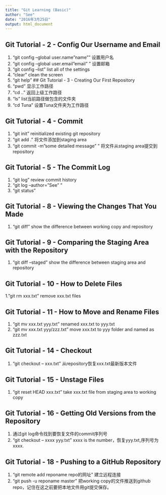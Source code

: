 ```yaml
---
title: "Git Learning (Basic)"
author: "See"
date: "2016年3月25日"
output: html_document
---
```

## Git Tutorial - 2 - Config Our Username and Email
1. "git config --global user.name "name"" 设置用户名
2. "git config --global user.email "email" " 设置邮箱
3. "git config --list" list all of the settings
4. "clear" clean the screen
5. "git help"
## Git Tutorial - 3 - Creating Our First Repository
1. "pwd" 显示工作路径  
2. "cd .." 返回上级工作路径  
3. "ls" list当前路径做包含的文件夹
4. "cd Tuna" 设置Tuna文件夹为工作路径  

## Git Tutorial - 4 - Commit
1. "git init" reinitialized existing git repository  
2. "git add ." 将文件添加到staging area  
3. "git commit -m "some detailed message" "  将文件从staging area提交到repository   

## Git Tutorial - 5 - The Commit Log
1. "git log" review commit history  
2. "git log --author="See" "
3. "git status"  

## Git Tutorial - 8 - Viewing the Changes That You Made
1. "git diff" show the difference between working copy and repository  

## Git Tutorial - 9 - Comparing the Staging Area with the Repository
1. "git diff --staged" show the difference between staging area and repository  

## Git Tutorial - 10 - How to Delete Files
1."git rm xxx.txt" remove xxx.txt files  

## Git Tutorial - 11 - How to Move and Rename Files  
1. "git mv xxx.txt yyy.txt" renamed xxx.txt to yyy.txt
2. "git mv xxx.txt yyy/zzz.txt" move xxx.txt to yyy folder and named as zzz.txt  

## Git Tutorial - 14 - Checkout 
1. "git checkout -- xxx.txt" 从repository恢复xxx.txt最新版本文件  

## Git Tutorial - 15 - Unstage Files
1. "git reset HEAD xxx.txt" take xxx.txt file from staging area to working copy  

## Git Tutorial - 16 - Getting Old Versions from the Repository
1. 通过git log命令找到要恢复文件的commit序列号
2. "git checkout -- xxxx yyy.txt" xxxx is the number，恢复yyy.txt,序列号为xxxx.

## Git Tutorial - 18 - Pushing to a GitHub Repository
1. "git remote add reponame repo的网址" 建立远程连接
2. "git push -u reponame master" 把working copy的文件推送到github repo，记住在这之前要把本地文件用git提交保存。




